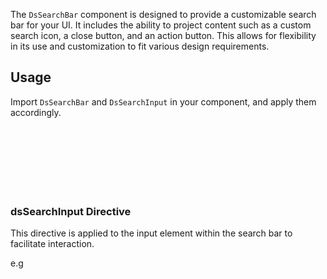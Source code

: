 

The `DsSearchBar` component is designed to provide a customizable search bar for your UI. It includes the ability to project content such as a custom search icon, a close button, and an action button.
This allows for flexibility in its use and customization to fit various design requirements.

<Canvas of={DsSearchBarStories.Default} />

## Usage

Import `DsSearchBar` and `DsSearchInput` in your component, and apply them accordingly.

```ts
import { DsSearchBar, DsSearchInput } from '@frontend/ui/searchbar'; // 👈 add to file imports

@Component({
    imports: [DsSearchBar, DsSearchInput], // 👈 add to component imports
    template: `...`,
})
export class AppComponent {}
```

### dsSearchInput Directive

This directive is applied to the input element within the search bar to facilitate interaction.

e.g

```html
    <input dsSearchInput></input>
```
